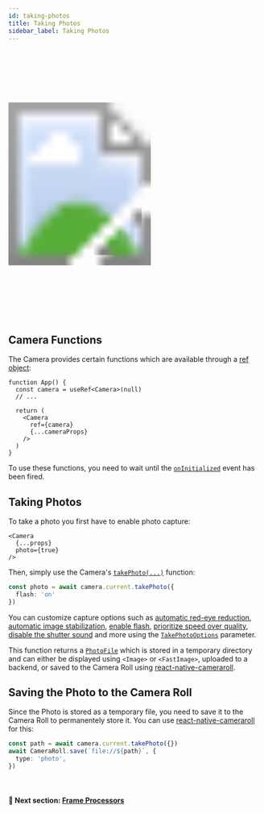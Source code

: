```yaml
---
id: taking-photos
title: Taking Photos
sidebar_label: Taking Photos
---
```



<div class="image-container">
  <svg xmlns="http://www.w3.org/2000/svg" width="283" height="535">
    <image href={useBaseUrl("img/demo_capture.gif")} x="18" y="33" width="247" height="469" />
    <image href={useBaseUrl("img/frame.png")} width="283" height="535" />
  </svg>
</div>

## Camera Functions

The Camera provides certain functions which are available through a [ref object](https://reactjs.org/docs/refs-and-the-dom.html):

```tsx
function App() {
  const camera = useRef<Camera>(null)
  // ...

  return (
    <Camera
      ref={camera}
      {...cameraProps}
    />
  )
}
```

To use these functions, you need to wait until the [`onInitialized`](/docs/api/interfaces/CameraProps#oninitialized) event has been fired.

## Taking Photos

To take a photo you first have to enable photo capture:

```tsx
<Camera
  {...props}
  photo={true}
/>
```

Then, simply use the Camera's [`takePhoto(...)`](/docs/api/classes/Camera#takephoto) function:

```ts
const photo = await camera.current.takePhoto({
  flash: 'on'
})
```

You can customize capture options such as [automatic red-eye reduction](/docs/api/interfaces/TakePhotoOptions#enableautoredeyereduction), [automatic image stabilization](/docs/api/interfaces/TakePhotoOptions#enableautostabilization), [enable flash](/docs/api/interfaces/TakePhotoOptions#flash), [prioritize speed over quality](/docs/api/interfaces/TakePhotoOptions#qualityprioritization), [disable the shutter sound](/docs/api/interfaces/TakePhotoOptions#enableshuttersound) and more using the [`TakePhotoOptions`](/docs/api/interfaces/TakePhotoOptions) parameter.

This function returns a [`PhotoFile`](/docs/api/interfaces/PhotoFile) which is stored in a temporary directory and can either be displayed using `<Image>` or `<FastImage>`, uploaded to a backend, or saved to the Camera Roll using [react-native-cameraroll](https://github.com/react-native-cameraroll/react-native-cameraroll).

## Saving the Photo to the Camera Roll

Since the Photo is stored as a temporary file, you need to save it to the Camera Roll to permanentely store it. You can use [react-native-cameraroll](https://github.com/react-native-cameraroll/react-native-cameraroll) for this:

```ts
const path = await camera.current.takePhoto({})
await CameraRoll.save(`file://${path}`, {
  type: 'photo',
})
```

<br />

#### 🚀 Next section: [Frame Processors](frame-processors)
